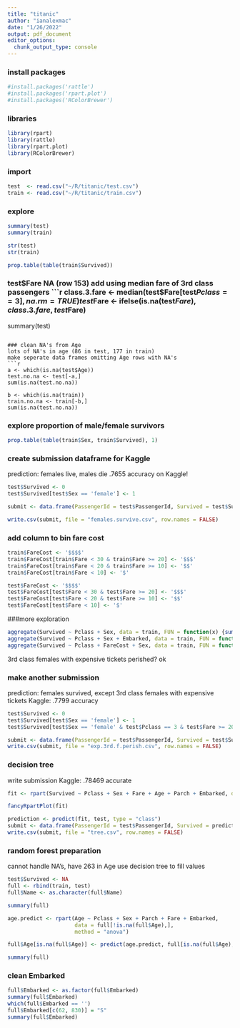 ```yaml
---
title: "titanic"
author: "ianalexmac"
date: "1/26/2022"
output: pdf_document
editor_options: 
  chunk_output_type: console
---
```

### install packages
```r
#install.packages('rattle')
#install.packages('rpart.plot')
#install.packages('RColorBrewer')

```



### libraries
```r
library(rpart)
library(rattle)
library(rpart.plot)
library(RColorBrewer)

```

### import
```r
test  <- read.csv("~/R/titanic/test.csv")
train <- read.csv("~/R/titanic/train.csv")

```

### explore
```r
summary(test)
summary(train)

str(test)
str(train)

prop.table(table(train$Survived))
```

### test$Fare NA (row 153)
add using median fare of 3rd class passengers
```r
class.3.fare <- median(test$Fare[test$Pclass == 3], na.rm = TRUE)
test$Fare <- ifelse(is.na(test$Fare), class.3.fare, test$Fare)

summary(test)
```

### clean NA's from Age
lots of NA's in age (86 in test, 177 in train)
make seperate data frames omitting Age rows with NA's
```r
a <- which(is.na(test$Age))
test.no.na <- test[-a,]
sum(is.na(test.no.na))

b <- which(is.na(train))
train.no.na <- train[-b,]
sum(is.na(test.no.na))

```

### explore proportion of male/female survivors
```r
prop.table(table(train$Sex, train$Survived), 1)

```


### create submission dataframe for Kaggle
prediction: females live, males die
.7655 accuracy on Kaggle!
```r
test$Survived <- 0
test$Survived[test$Sex == 'female'] <- 1

submit <- data.frame(PassengerId = test$PassengerId, Survived = test$Survived)

write.csv(submit, file = "females.survive.csv", row.names = FALSE)

```

### add column to bin fare cost
```r
train$FareCost <- '$$$$'
train$FareCost[train$Fare < 30 & train$Fare >= 20] <- '$$$'
train$FareCost[train$Fare < 20 & train$Fare >= 10] <- '$$'
train$FareCost[train$Fare < 10] <- '$'

test$FareCost <- '$$$$'
test$FareCost[test$Fare < 30 & test$Fare >= 20] <- '$$$'
test$FareCost[test$Fare < 20 & test$Fare >= 10] <- '$$'
test$FareCost[test$Fare < 10] <- '$'

```


###more exploration
```r
aggregate(Survived ~ Pclass + Sex, data = train, FUN = function(x) {sum(x)/length(x)})
aggregate(Survived ~ Pclass + Sex + Embarked, data = train, FUN = function(x) {sum(x)/length(x)})
aggregate(Survived ~ Pclass + FareCost + Sex, data = train, FUN = function(x) {sum(x)/length(x)})

```
3rd class females with expensive tickets perished? ok


### make another submission
prediction: females survived, except 3rd class females with expensive tickets
Kaggle: .7799 accuracy
```r
test$Survived <- 0
test$Survived[test$Sex == 'female'] <- 1
test$Survived[test$Sex == 'female' & test$Pclass == 3 & test$Fare >= 20] <- 0

submit <- data.frame(PassengerId = test$PassengerId, Survived = test$Survived)
write.csv(submit, file = "exp.3rd.f.perish.csv", row.names = FALSE)

```


### decision tree
write submission
Kaggle: .78469 accurate
```r
fit <- rpart(Survived ~ Pclass + Sex + Fare + Age + Parch + Embarked, data = train, method = "class")

fancyRpartPlot(fit)

prediction <- predict(fit, test, type = "class")
submit <- data.frame(PassengerId = test$PassengerId, Survived = prediction)
write.csv(submit, file = "tree.csv", row.names = FALSE)


```

### random forest preparation
cannot handle NA's, have 263 in Age
use decision tree to fill values
```r
test$Survived <- NA
full <- rbind(train, test)
full$Name <- as.character(full$Name)

summary(full)

age.predict <- rpart(Age ~ Pclass + Sex + Parch + Fare + Embarked,
                     data = full[!is.na(full$Age),],
                     method = "anova")

full$Age[is.na(full$Age)] <- predict(age.predict, full[is.na(full$Age),])

summary(full)

```


### clean Embarked
```r
full$Embarked <- as.factor(full$Embarked)
summary(full$Embarked)
which(full$Embarked == '')
full$Embarked[c(62, 830)] = "S"
summary(full$Embarked)

```
